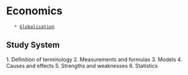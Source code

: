 
= Economics =
	* [[Globalisation]]


== Study System ==

1. Definition of terminology
2. Measurements and formulas
3. Models
4. Causes and effects
5. Strengths and weaknesses
6. Statistics
